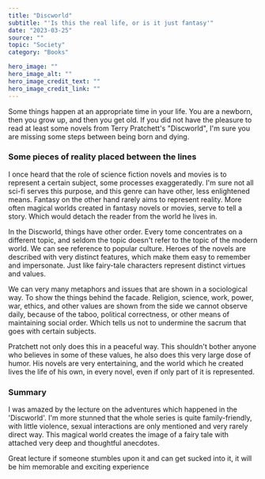 ---
title: "Discworld"
subtitle: "'Is this the real life, or is it just fantasy'"
date: "2023-03-25"
source: ""
topic: "Society"
category: "Books" 

hero_image: ""
hero_image_alt: ""
hero_image_credit_text: ""
hero_image_credit_link: ""
---

Some things happen at an appropriate time in your life. You are a newborn, then you grow up, and then you get old. If you did not have the pleasure to read at least some novels from Terry Pratchett's "Discworld", I'm sure you are missing some steps between being born and dying.

### Some pieces of reality placed between the lines

I once heard that the role of science fiction novels and movies is to represent a certain subject, some processes exaggeratedly. I'm sure not all sci-fi serves this purpose, and this genre can have other, less enlightened means. Fantasy on the other hand rarely aims to represent reality. More often magical worlds created in fantasy novels or movies, serve to tell a story. Which would detach the reader from the world he lives in. 

In the Discworld, things have other order. Every tome concentrates on a different topic, and seldom the topic doesn't refer to the topic of the modern world. We can see reference to popular culture. Heroes of the novels are described with very distinct features, which make them easy to remember and impersonate. Just like fairy-tale characters represent distinct virtues and values. 

We can very many metaphors and issues that are shown in a sociological way. To show the things behind the facade. Religion, science, work, power, war, ethics, and other values are shown from the side we cannot observe daily, because of the taboo, political correctness, or other means of maintaining social order. Which tells us not to undermine the sacrum that goes with certain subjects.

Pratchett not only does this in a peaceful way. This shouldn't bother anyone who believes in some of these values, he also does this very large dose of humor. His novels are very entertaining, and the world which he created lives the life of his own, in every novel, even if only part of it is represented.

### Summary

I was amazed by the lecture on the adventures which happened in the 'Discworld'. I'm more stunned that the whole series is quite family-friendly, with little violence, sexual interactions are only mentioned and very rarely direct way. This magical world creates the image of a fairy tale with attached very deep and thoughtful anecdotes.

Great lecture if someone stumbles upon it and can get sucked into it, it will be him memorable and exciting experience